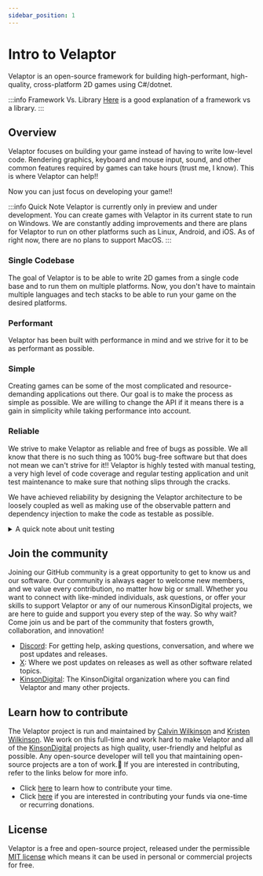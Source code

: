```yaml
---
sidebar_position: 1
---
```


# Intro to Velaptor

Velaptor is an open-source framework for building high-performant, high-quality, cross-platform 2D games using C#/dotnet.

:::info Framework Vs. Library
[Here](https://www.freecodecamp.org/news/the-difference-between-a-framework-and-a-library-bd133054023f/) is a good explanation of a framework vs a library.
:::

## Overview

Velaptor focuses on building your game instead of having to write low-level code. Rendering graphics,
keyboard and mouse input, sound, and other common features required by games can take hours
(trust me, I know). This is where Velaptor can help!!

Now you can just focus on developing your game!!

:::info Quick Note
Velaptor is currently only in preview and under development. You can create games with Velaptor in
its current state to run on Windows. We are constantly adding improvements and there are plans for Velaptor to run on other platforms such as
Linux, Android, and iOS. As of right now, there are no plans to support MacOS.
:::

### Single Codebase

The goal of Velaptor is to be able to write 2D games from a single code base and to run them on multiple platforms.
Now, you don't have to maintain multiple languages and tech stacks to be able to run your game on the desired platforms.

### Performant

Velaptor has been built with performance in mind and we strive for it to be as performant as possible.

### Simple

Creating games can be some of the most complicated and resource-demanding applications out there.
Our goal is to make the process as simple as possible. We are willing to change the API if it
means there is a gain in simplicity while taking performance into account.

### Reliable

We strive to make Velaptor as reliable and free of bugs as possible. We all know that there is no such thing as
100% bug-free software but that does not mean we can't strive for it!!
Velaptor is highly tested with manual testing, a very high level of code coverage and regular testing application and
unit test maintenance to make sure that nothing slips through the cracks.

We have achieved reliability by designing the Velaptor architecture to be loosely coupled as well as making use
of the observable pattern and dependency injection to make the code as testable as possible.

<details><summary>A quick note about unit testing</summary>

Unit tests are not the end-all-be-all solution for reliable bug-free software. We do not strive to have
100% code coverage for the goal of having 100% code coverage. There are areas of Velaptor that _**CANNOT**_ be tested
due to some of the low-level interactions with systems and libraries such as [OpenGL](https://www.opengl.org/), sound,
[FreeType](https://freetype.org/), and other low-level interactions. These pieces are abstracted away to achieve high testability
on the Velaptor side.

This is one reason why we do lots of manual testing to cover the areas that unit tests cannot.
</details>

## Join the community

Joining our GitHub community is a great opportunity to get to know us and our software. Our community is always eager to welcome
new members, and we value every contribution, no matter how big or small.
Whether you want to connect with like-minded individuals, ask questions, or offer your skills to
support Velaptor or any of our numerous KinsonDigital projects, we are here to guide and support
you every step of the way. So why wait? Come join us and be part of the community that
fosters growth, collaboration, and innovation!

- [Discord](https://discord.gg/qewu6fNgv7): For getting help, asking questions, conversation, and where we post updates and releases.
- [X](https://X.com/KDCoder): Where we post updates on releases as well as other software related topics.
- [KinsonDigital](https://github.com/kinsondigital): The KinsonDigital organization where you can find Velaptor and many other projects.

## Learn how to contribute

The Velaptor project is run and maintained by [Calvin Wilkinson](https://X.com/KDCoder) and [Kristen Wilkinson](https://X.com/kswilky).
We work on this full-time and work hard to make Velaptor and all of the [KinsonDigital](https://github.com/KinsonDigital)
projects as high quality, user-friendly and helpful as possible. Any open-source developer will tell you that maintaining
open-source projects are a ton of work.🥱
If you are interested in contributing, refer to the links below for more info.
- Click [here](https://github.com/KinsonDigital/.github/blob/master/docs/CONTRIBUTING.md) to learn how to contribute your time.
- Click [here](https://github.com/sponsors/KinsonDigital) if you are interested in contributing your funds via one-time or recurring donations.

## License

Velaptor is a free and open-source project, released under the permissible [MIT license](https://github.com/KinsonDigital/Velaptor/blob/release/v1.0.0/LICENSE.md)
which means it can be used in personal or commercial projects for free.
